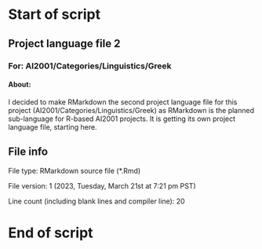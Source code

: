 # Start of script

## Project language file 2

### For: AI2001/Categories/Linguistics/Greek

#### About:

I decided to make RMarkdown the second project language file for this project (AI2001/Categories/Linguistics/Greek) as RMarkdown is the planned sub-language for R-based AI2001 projects. It is getting its own project language file, starting here.

## File info

File type: RMarkdown source file (*.Rmd)

File version: 1 (2023, Tuesday, March 21st at 7:21 pm PST)

Line count (including blank lines and compiler line): 20

# End of script
